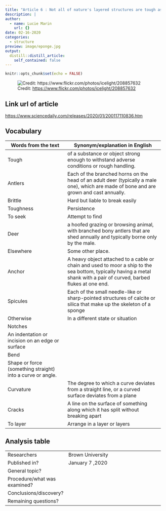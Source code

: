 ```yaml
---
title: "Article 6 : Not all of nature's layered structures are tough as animal shells and antlers"
description: |
author:
  - name: Lucie Marin
    url: {}
date: 02-16-2020
categories:
  - structure
preview: image/eponge.jpg
output:
  distill::distill_article:
    self_contained: false
---
```


```r
knitr::opts_chunk$set(echo = FALSE)
```

![ Credit: [ https://www.flickr.com/photos/icelight/208857632 ]() ](image/eponge.jpg)

## Link url of article

<https://www.sciencedaily.com/releases/2020/01/200117110836.htm>

## Vocabulary 

| Words from the text | Synonym/explanation in English |
| ------------------- | ------------------------------ |
| Tough           | of a substance or object strong enough to withstand adverse conditions or rough handling.               |
| Antlers            | Each of the branched horns on the head of an adult deer (typically a male one), which are made of bone and are grown and cast annually.           |
| Brittle           | Hard but liable to break easily             |
| Toughness           | Persistence           |
| To seek         | Attempt to find             |
| Deer           | a hoofed grazing or browsing animal, with branched bony antlers that are shed annually and typically borne only by the male.             |
| Elsewhere           | Some other place.             |
| Anchor       | A heavy object attached to a cable or chain and used to moor a ship to the sea bottom, typically having a metal shank with a pair of curved, barbed flukes at one end.             |
| Spicules            | Each of the small needle-like or sharp-pointed structures of calcite or silica that make up the skeleton of a sponge                  |
| Otherwise            | In a different state or situation                  |
| Notches            | 
An indentation or incision on an edge or surface                  |
| Bend           | 
Shape or force (something straight) into a curve or angle.                  |
| Curvature            | The degree to which a curve deviates from a straight line, or a curved surface deviates from a plane                  |
| Cracks            | A line on the surface of something along which it has split without breaking apart                  |
| To layer            | Arrange in a layer or layers                  |


## Analysis table 

|                              |                                                                     |
| ---------------------------- | ------------------------------------------------------------------- |
| Researchers                  | Brown University                         |
| Published in?                | January 7 ,2020                                                   |
| General topic?               |                      |
| Procedure/what was examined? |                |
| Conclusions/discovery?       |               |
| Remaining questions?         |                     |
